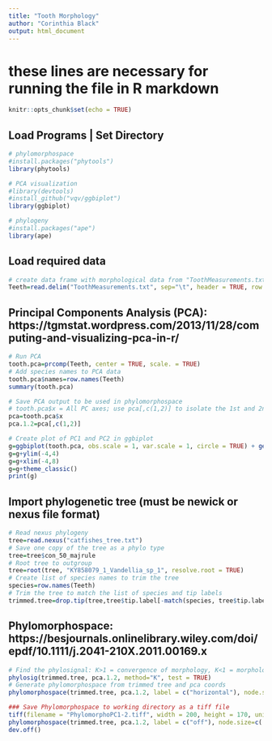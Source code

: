 ```yaml
---
title: "Tooth Morphology"
author: "Corinthia Black"
output: html_document
---
```


# these lines are necessary for running the file in R markdown
```r
knitr::opts_chunk$set(echo = TRUE)
```

## Load Programs | Set Directory
```r
# phylomorphospace
#install.packages("phytools")
library(phytools)

# PCA visualization
#library(devtools)
#install_github("vqv/ggbiplot")
library(ggbiplot)

# phylogeny
#install.packages("ape")
library(ape)
```

## Load required data
```r
# create data frame with morphological data from "ToothMeasurements.txt"
Teeth=read.delim("ToothMeasurements.txt", sep="\t", header = TRUE, row.names = 1)
```

## Principal Components Analysis (PCA): https://tgmstat.wordpress.com/2013/11/28/computing-and-visualizing-pca-in-r/
```r
# Run PCA
tooth.pca=prcomp(Teeth, center = TRUE, scale. = TRUE)
# Add species names to PCA data
tooth.pca$names=row.names(Teeth)
summary(tooth.pca)

# Save PCA output to be used in phylomorphospace
# tooth.pca$x = All PC axes; use pca[,c(1,2)] to isolate the 1st and 2nd PC axes (can change numbers to be any other PC axes)
pca=tooth.pca$x
pca.1.2=pca[,c(1,2)]

# Create plot of PC1 and PC2 in ggbiplot
g=ggbiplot(tooth.pca, obs.scale = 1, var.scale = 1, circle = TRUE) + geom_text(aes(label=tooth.pca$names),hjust=0, vjust=0, size=1.5)
g=g+ylim(-4,4)
g=g+xlim(-4,8)
g=g+theme_classic()
print(g)
```

## Import phylogenetic tree (must be newick or nexus file format)
```r
# Read nexus phylogeny
tree=read.nexus("catfishes_tree.txt")
# Save one copy of the tree as a phylo type
tree=tree$con_50_majrule
# Root tree to outgroup
tree=root(tree, "KY858079_1_Vandellia_sp_1", resolve.root = TRUE)
# Create list of species names to trim the tree
species=row.names(Teeth)
# Trim the tree to match the list of species and tip labels
trimmed.tree=drop.tip(tree,tree$tip.label[-match(species, tree$tip.label)])
```

## Phylomorphospace: https://besjournals.onlinelibrary.wiley.com/doi/epdf/10.1111/j.2041-210X.2011.00169.x
```r
# Find the phylosignal: K>1 = convergence of morphology, K<1 = morphology changes with phylogeny (divergence)
phylosig(trimmed.tree, pca.1.2, method="K", test = TRUE)
# Generate phylomorphospace from trimmed tree and pca coords 
phylomorphospace(trimmed.tree, pca.1.2, label = c("horizontal"), node.size=c(.5,1), xlim=c(-13,8))

### Save Phylomorphospace to working directory as a tiff file
tiff(filename = "PhylomorphoPC1-2.tiff", width = 200, height = 170, units = "mm", res = 300, pointsize = 8)
phylomorphospace(trimmed.tree, pca.1.2, label = c("off"), node.size=c(.5,1))
dev.off()
```
